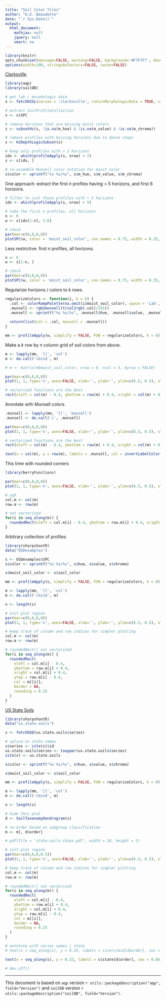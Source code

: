 ```yaml
---
title: "Soil Color Tiles"
author: "D.E. Beaudette"
date: "`r Sys.Date()`"
output:
  html_document:
    mathjax: null
    jquery: null
    smart: no
---
```

  
```r
library(knitr)
opts_chunk$set(message=FALSE, warning=FALSE, background='#F7F7F7', dev='svglite', tidy=FALSE, verbose=FALSE, cache = FALSE, fig.align = 'center')
options(width=100, stringsAsFactors=FALSE, cache=FALSE)
```

[Clarksville](https://casoilresource.lawr.ucdavis.edu/sde/?series=clarksville).
```r
library(aqp)
library(soilDB)

# get lab / morphologic data
x <- fetchKSSL(series = 'clarksville', returnMorphologicData = TRUE, simplifyColors = TRUE)

# extract SoilProfileCollection
s <- x$SPC

# remove horizons that are missing moist colors
s <- subsetHz(s, !is.na(m_hue) & !is.na(m_value) & !is.na(m_chroma))

# remove profiles with missing horizons due to above steps
s <- HzDepthLogicSubset(s)

# keep only profiles with > 2 horizons
idx <- which(profileApply(s, nrow) > 2)
s <- s[idx, ]

# re-assemble Munsell color notation for moist color
s$color <- sprintf("%s %s/%s", s$m_hue, s$m_value, s$m_chroma)
```

One approach: extract the first $n$ profiles having > 5 horizons, and first 6 horizons.
```r
# filter to just those profiles with > 5 horizons
idx <- which(profileApply(s, nrow) > 5)

# take the first n profiles, all horizons
n <- 6
w <- s[idx[1:n], 1:6]

# check
par(mar=c(0,0,0,0))
plotSPC(w, color = 'moist_soil_color', cex.names = 0.75, width = 0.35, name.style = 'center-center', plot.depth.axis = FALSE, hz.depths = TRUE, fixLabelCollisions = TRUE, hz.depths.offset = 0.06)
```

Less restrictive: first $n$ profiles, all horizons.
```r
n <- 6
w <- s[1:n, ]

# check
par(mar=c(0,0,0,0))
plotSPC(w, color = 'moist_soil_color', cex.names = 0.75, width = 0.35, name.style = 'center-center', plot.depth.axis = FALSE, hz.depths = TRUE, fixLabelCollisions = TRUE, hz.depths.offset = 0.06)
```

Regularize horizons / colors to $k$ rows.
```r
regularizeColors <- function(i, k = 6) {
  .col <- colorRampPalette(na.omit(i$moist_soil_color), space = 'Lab', interpolate = 'spline')(k)
  .munsell <- rgb2munsell(t(col2rgb(.col)/255))
  .munsell <- sprintf("%s %s/%s", .munsell$hue, .munsell$value, .munsell$chroma)
  
  return(list(col = .col, munsell = .munsell))
}

mm <- profileApply(w, simplify = FALSE, FUN = regularizeColors, k = 6)
```


Make a $k$ row by $n$ column grid of soil colors from above.
```r

m <- lapply(mm, '[[', 'col')
m <- do.call('cbind', m)

# m <- matrix(m$moist_soil_color, nrow = 6, ncol = 5, byrow = FALSE)

par(mar=c(0,0,0,0))
plot(1, 1, type='n', axes=FALSE, xlab='', ylab='', ylim=c(6.5, 0.5), xlim=c(0.5, n+0.5), asp = 1)

# vectorized functions are the best
rect(xleft = col(m) - 0.4, ybottom = row(m) + 0.4, xright = col(m) + 0.4, ytop = row(m) - 0.4, col = m, border = NA)
```

Annotate with Munsell colors.
```r
.munsell <- lapply(mm, '[[', 'munsell')
.munsell <- do.call('c', .munsell)

par(mar=c(0,0,0,0))
plot(1, 1, type='n', axes=FALSE, xlab='', ylab='', ylim=c(6.5, 0.5), xlim=c(0.5, n+0.5), asp = 1)

# vectorized functions are the best
rect(xleft = col(m) - 0.4, ybottom = row(m) + 0.4, xright = col(m) + 0.4, ytop = row(m) - 0.4, col = m, border = NA)

text(x = col(m), y = row(m), labels = .munsell, col = invertLabelColor(m), cex = 0.66, font = 2)
```

This time with rounded corners
```r
library(berryFunctions)

par(mar=c(0,0,0,0))
plot(1, 1, type='n', axes=FALSE, xlab='', ylab='', ylim=c(6.5, 0.5), xlim=c(0.5, n+0.5), asp = 1)

# ugh
col.m <- col(m)
row.m <- row(m)

# not vectorized
for(i in seq_along(m)) {
  roundedRect(xleft = col.m[i] - 0.4, ybottom = row.m[i] + 0.4, xright = col.m[i] + 0.4, ytop = row.m[i] - 0.4, col = m[[i]], border = NA, rounding = 0.25)
}

```




Arbitrary collection of profiles
```r
library(sharpshootR)
data("OSDexamples")

s <- OSDexamples$SPC
s$color <- sprintf("%s %s/%s", s$hue, s$value, s$chroma)

s$moist_soil_color <- s$soil_color

mm <- profileApply(s, simplify = FALSE, FUN = regularizeColors, k = 8)

m <- lapply(mm, '[[', 'col')
m <- do.call('cbind', m)

n <- length(s)

# init plot region
par(mar=c(0,0,0,0))
plot(1, 1, type='n', axes=FALSE, xlab='', ylab='', ylim=c(6.5, 0.5), xlim=c(0.5, n+0.5), asp = 1)

# keep track of column and row indices for simpler plotting
col.m <- col(m)
row.m <- row(m)

# roundedRect() not vectorized
for(i in seq_along(m)) {
  roundedRect(
    xleft = col.m[i] - 0.4, 
    ybottom = row.m[i] + 0.4, 
    xright = col.m[i] + 0.4, 
    ytop = row.m[i] - 0.4, 
    col = m[[i]], 
    border = NA, 
    rounding = 0.25
  )
}

```
[US State Soils](https://www.nrcs.usda.gov/resources/education-and-teaching-materials/state-soils)
```r
library(sharpshootR)
data("us.state.soils")

s <- fetchOSD(us.state.soils$series)

# splice-in state names
s$series <- site(s)$id
us.state.soils$series <- toupper(us.state.soils$series)
site(s) <- us.state.soils

s$color <- sprintf("%s %s/%s", s$hue, s$value, s$chroma)

s$moist_soil_color <- s$soil_color

mm <- profileApply(s, simplify = FALSE, FUN = regularizeColors, k = 8)

m <- lapply(mm, '[[', 'col')
m <- do.call('cbind', m)

n <- length(s)
```

```r
# hide this plot
d <- SoilTaxonomyDendrogram(s)
```

```r
# re-order based on subgroup classification
m <- m[, d$order]

# pdf(file = 'state-soils-chips.pdf', width = 18, height = 5)

# init plot region
par(mar=c(0,0,0,0.5))
plot(1, 1, type='n', axes=FALSE, xlab='', ylab='', ylim=c(6.5, 0.5), xlim=c(0.5, n+0.5), asp = 1)

# keep track of column and row indices for simpler plotting
col.m <- col(m)
row.m <- row(m)

# roundedRect() not vectorized
for(i in seq_along(m)) {
  roundedRect(
    xleft = col.m[i] - 0.4, 
    ybottom = row.m[i] + 0.4, 
    xright = col.m[i] + 0.4, 
    ytop = row.m[i] - 0.4, 
    col = m[[i]], 
    border = NA, 
    rounding = 0.25
  )
}

# annotate with series names | state
# text(x = seq_along(s), y = 0.33, labels = site(s)$id[d$order], cex = 0.66, srt = 90, adj = 0, font = 2)

text(x = seq_along(s), y = 0.33, labels = s$state[d$order], cex = 0.66, srt = 45, adj = 0, font = 2)

# dev.off()
```

----------------------------
This document is based on `aqp` version `r utils::packageDescription("aqp", field="Version")` and `soilDB` version `r utils::packageDescription("soilDB", field="Version")`.
